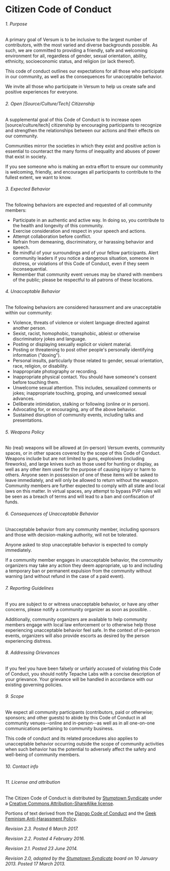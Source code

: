 # Citizen Code of Conduct

###### 1. Purpose

A primary goal of Versum is to be inclusive to the largest number of contributors, with the most varied and diverse backgrounds possible. As such, we are committed to providing a friendly, safe and welcoming environment for all, regardless of gender, sexual orientation, ability, ethnicity, socioeconomic status, and religion (or lack thereof).

This code of conduct outlines our expectations for all those who participate in our community, as well as the consequences for unacceptable behavior.

We invite all those who participate in Versum to help us create safe and positive experiences for everyone.

###### 2. Open [Source/Culture/Tech] Citizenship

A supplemental goal of this Code of Conduct is to increase open [source/culture/tech] citizenship by encouraging participants to recognize and strengthen the relationships between our actions and their effects on our community.

Communities mirror the societies in which they exist and positive action is essential to counteract the many forms of inequality and abuses of power that exist in society.

If you see someone who is making an extra effort to ensure our community is welcoming, friendly, and encourages all participants to contribute to the fullest extent, we want to know.

###### 3. Expected Behavior

The following behaviors are expected and requested of all community members:

- Participate in an authentic and active way. In doing so, you contribute to the health and longevity of this community.
- Exercise consideration and respect in your speech and actions.
- Attempt collaboration before conflict.
- Refrain from demeaning, discriminatory, or harassing behavior and speech.
- Be mindful of your surroundings and of your fellow participants. Alert community leaders if you notice a dangerous situation, someone in distress, or violations of this Code of Conduct, even if they seem inconsequential.
- Remember that community event venues may be shared with members of the public; please be respectful to all patrons of these locations.

###### 4. Unacceptable Behavior

The following behaviors are considered harassment and are unacceptable within our community:

- Violence, threats of violence or violent language directed against another person.
- Sexist, racist, homophobic, transphobic, ableist or otherwise discriminatory jokes and language.
- Posting or displaying sexually explicit or violent material.
- Posting or threatening to post other people's personally identifying information ("doxing").
- Personal insults, particularly those related to gender, sexual orientation, race, religion, or disability.
- Inappropriate photography or recording.
- Inappropriate physical contact. You should have someone's consent before touching them.
- Unwelcome sexual attention. This includes, sexualized comments or jokes; inappropriate touching, groping, and unwelcomed sexual advances.
- Deliberate intimidation, stalking or following (online or in person).
- Advocating for, or encouraging, any of the above behavior.
- Sustained disruption of community events, including talks and presentations.

###### 5. Weapons Policy

No (real) weapons will be allowed at (in-person) Versum events, community spaces, or in other spaces covered by the scope of this Code of Conduct. Weapons include but are not limited to guns, explosives (including fireworks), and large knives such as those used for hunting or display, as well as any other item used for the purpose of causing injury or harm to others. Anyone seen in possession of one of these items will be asked to leave immediately, and will only be allowed to return without the weapon. Community members are further expected to comply with all state and local laws on this matter. In virtual spaces, any attempt to bypass PVP rules will be seen as a breach of terms and will lead to a ban and confiscation of funds.

###### 6. Consequences of Unacceptable Behavior

Unacceptable behavior from any community member, including sponsors and those with decision-making authority, will not be tolerated.

Anyone asked to stop unacceptable behavior is expected to comply immediately.

If a community member engages in unacceptable behavior, the community organizers may take any action they deem appropriate, up to and including a temporary ban or permanent expulsion from the community without warning (and without refund in the case of a paid event).

###### 7. Reporting Guidelines

If you are subject to or witness unacceptable behavior, or have any other concerns, please notify a community organizer as soon as possible. .

Additionally, community organizers are available to help community members engage with local law enforcement or to otherwise help those experiencing unacceptable behavior feel safe. In the context of in-person events, organizers will also provide escorts as desired by the person experiencing distress.

###### 8. Addressing Grievances

If you feel you have been falsely or unfairly accused of violating this Code of Conduct, you should notify Tepache Labs with a concise description of your grievance. Your grievance will be handled in accordance with our existing governing policies.

###### 9. Scope

We expect all community participants (contributors, paid or otherwise; sponsors; and other guests) to abide by this Code of Conduct in all community venues--online and in-person--as well as in all one-on-one communications pertaining to community business.

This code of conduct and its related procedures also applies to unacceptable behavior occurring outside the scope of community activities when such behavior has the potential to adversely affect the safety and well-being of community members.

###### 10. Contact info

###### 11. License and attribution

The Citizen Code of Conduct is distributed by [Stumptown Syndicate](http://stumptownsyndicate.org) under a [Creative Commons Attribution-ShareAlike license](http://creativecommons.org/licenses/by-sa/3.0/).

Portions of text derived from the [Django Code of Conduct](https://www.djangoproject.com/conduct/) and the [Geek Feminism Anti-Harassment Policy](http://geekfeminism.wikia.com/wiki/Conference_anti-harassment/Policy).

_Revision 2.3. Posted 6 March 2017._

_Revision 2.2. Posted 4 February 2016._

_Revision 2.1. Posted 23 June 2014._

_Revision 2.0, adopted by the [Stumptown Syndicate](http://stumptownsyndicate.org) board on 10 January 2013. Posted 17 March 2013._
